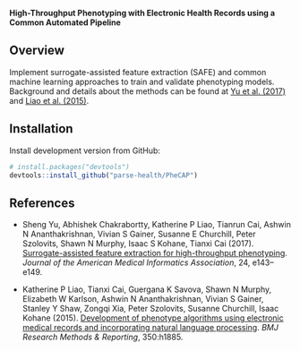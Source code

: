 __High-Throughput Phenotyping with Electronic Health Records using a Common Automated Pipeline__

## Overview

Implement surrogate-assisted feature extraction (SAFE) and common machine learning approaches to train and validate phenotyping models. Background and details about the methods can be found at 
[Yu et al. (2017)](https://doi.org/10.1093/jamia/ocw135) and [Liao et al. (2015)](https://doi.org/10.1136/bmj.h1885).

## Installation

Install development version from GitHub:

```r
# install.packages("devtools")
devtools::install_github("parse-health/PheCAP")
```

## References

- Sheng Yu, Abhishek Chakrabortty, Katherine P Liao, Tianrun Cai, Ashwin N Ananthakrishnan, Vivian S Gainer, Susanne E Churchill, Peter Szolovits, Shawn N Murphy, Isaac S Kohane, Tianxi Cai (2017). [Surrogate-assisted feature extraction for high-throughput phenotyping](https://doi.org/10.1093/jamia/ocw135). _Journal of the American Medical Informatics Association_, 24, e143–e149. 

- Katherine P Liao, Tianxi Cai, Guergana K Savova, Shawn N Murphy, Elizabeth W Karlson, Ashwin N Ananthakrishnan, Vivian S Gainer, Stanley Y Shaw, Zongqi Xia, Peter Szolovits, Susanne Churchill, Isaac Kohane (2015). [Development of phenotype algorithms using electronic medical records and incorporating natural language processing](https://doi.org/10.1136/bmj.h1885). _BMJ Research Methods & Reporting_, 350:h1885.
